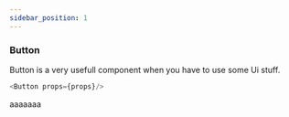 ```yaml
---
sidebar_position: 1
---
```


### Button 
Button is a very usefull component when you have to use some Ui stuff.


```js title="sidebars.js"
<Button props={props}/>
```
aaaaaaa
